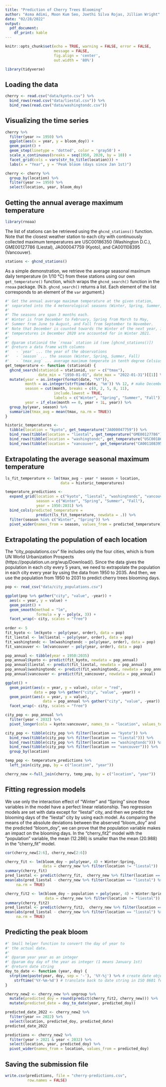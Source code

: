 ---
title: "Prediction of Cherry Trees Blooming"
author: "Asma Adimi, Moon Kum Seo, Joethi Silva Rojas, Jillian Wright"
date: "02/28/2022"
output:
  pdf_document:
    df_print: kable
---
  
```{r setup, include=FALSE}
knitr::opts_chunk$set(echo = TRUE, warning = FALSE, error = FALSE, 
                      message = FALSE,
                      fig.align = 'center',
                      out.width = '80%')
```

```{r}
library(tidyverse)
```

## Loading the data

```{r}
cherry <- read.csv("data/kyoto.csv") %>%
  bind_rows(read.csv("data/liestal.csv")) %>% 
  bind_rows(read.csv("data/washingtondc.csv"))
```

## Visualizing the time series

```{r, fig.width=8, fig.height=3, out.width='100%', fig.cap="Time series of peak bloom of cherry trees since 1950 at three different sites."}
cherry %>% 
  filter(year >= 1950) %>%
  ggplot(aes(x = year, y = bloom_doy)) +
  geom_point() +
  geom_step(linetype = 'dotted', color = 'gray50') +
  scale_x_continuous(breaks = seq(1950, 2020, by = 10)) +
  facet_grid(cols = vars(str_to_title(location))) +
  labs(x = "Year", y = "Peak bloom (days since Jan 1st)")
```

```{r}
cherry <- cherry %>% 
  group_by(location) %>%
  filter(year >= 1950) %>%
  select(location, year, bloom_doy)
```

## Getting the annual average maximum temperature

```{r}
library(rnoaa)
```

The list of stations can be retrieved using the `ghcnd_stations()` function. Note that the closest weather station to each city with continuously collected maximum temperatures are USC00186350 (Washington D.C.), GME00127786 (Liestal), JA000047759 (Kyoto), and CA001108395 (Vancouver).

```{r, eval = FALSE}
stations <- ghcnd_stations()
```

As a simple demonstration, we retrieve the average seasonal maximum daily temperature (in 1/10 °C) from these stations using our own `get_temperature()` function, which wraps the `ghcnd_search()` function in the `rnoaa` package. (N.b. `ghcnd_search()` returns a list. Each element of the list corresponds to an element of the `var` argument.)

```{r}
#' Get the annual average maximum temperature at the given station,
#' separated into the 4 meteorological seasons (Winter, Spring, Summer, Fall).
#' 
#' The seasons are span 3 months each.
#' Winter is from December to February, Spring from March to May,
#' Summer from June to August, and Fall from September to November.
#' Note that December is counted towards the Winter of the next year, i.e.,
#' temperatures in December 2020 are accounted for in Winter 2021.
#' 
#' @param stationid the `rnoaa` station id (see [ghcnd_stations()])
#' @return a data frame with columns
#'   - `year` ... the year of the observations
#'   - `season` ... the season (Winter, Spring, Summer, Fall)
#'   - `tmax_avg` ... average maximum temperate in tenth degree Celsius
get_temperature <- function (stationid) {
  ghcnd_search(stationid = stationid, var = c("tmax"), 
               date_min = "1950-01-01", date_max = "2022-01-31")[[1]] %>%
  mutate(year = as.integer(format(date, "%Y")),
         month = as.integer(strftime(date, '%m')) %% 12, # make December "0"
         season = cut(month, breaks = c(0, 2, 5, 8, 11),
                      include.lowest = TRUE,
                      labels = c("Winter", "Spring", "Summer", "Fall")),
         year = if_else(month == 0, year + 1L, year)) %>%
  group_by(year, season) %>%
  summarize(tmax_avg = mean(tmax, na.rm = TRUE))
}

historic_temperatures <-
  tibble(location = "kyoto", get_temperature("JA000047759")) %>%
  bind_rows(tibble(location = "liestal", get_temperature("GME00127786"))) %>%
  bind_rows(tibble(location = "washingtondc", get_temperature("USC00186350"))) %>%
  bind_rows(tibble(location = "vancouver", get_temperature("CA001108395")))
```

## Extrapolating the average seasonal maximum temperature

```{r}
ls_fit_temperature <- lm(tmax_avg ~ year * season + location, 
                         data = historic_temperatures)

temperature_predictions <-
  expand_grid(location = c("kyoto", "liestal", "washingtondc", "vancouver" ),
              season = c("Winter", "Spring", "Summer", "Fall"),
              year = 1950:2031) %>%
  bind_cols(predicted_temperature = 
              predict(ls_fit_temperature, newdata = .)) %>%
  filter(season %in% c("Winter", "Spring")) %>%
  pivot_wider(names_from = season, values_from = predicted_temperature)
```

## Extrapolating the population of each location

The "city_populations.csv" file includes only the four cities, which is from UN World Urbanization Prospects (https://population.un.org/wup/Download/).
Since the data gives the population in each city every 5 years, we need to extrapolate the population in each city every year by using the data from 1950 to 2035. And then, we use the population from 1950 to 2031 to predict cherry trees blooming days.

```{r pop_extrapolate}
pop <- read_csv("data/city_populations.csv")

ggplot(pop %>% gather("city", "value", -year)) +
  aes(x = year, y = value) +
  geom_point() +
  geom_smooth(method = "lm",
              formula = y ~ poly(x, 3)) +
  facet_wrap(~ city, scales = "free")
 
order <- 5
fit_kyoto <- lm(kyoto ~ poly(year, order), data = pop)
fit_liestal <- lm(liestal ~ poly(year, order), data = pop)
fit_washingtondc <- lm(washingtondc ~ poly(year, order), data = pop)
fit_vancouver <- lm(vancouver ~ poly(year, order), data = pop)

pop_annual <- tibble(year = 1950:2035)
pop_annual$kyoto <- predict(fit_kyoto, newdata = pop_annual)
pop_annual$liestal <- predict(fit_liestal, newdata = pop_annual)
pop_annual$washingtondc <- predict(fit_washingtondc, newdata = pop_annual)
pop_annual$vancouver <- predict(fit_vancouver, newdata = pop_annual)

ggplot() +
  geom_point(aes(x = year, y = value), color = "red",
             data = pop %>% gather("city", "value", -year)) +
  geom_point(aes(x = year, y = value),
                 data = pop_annual %>% gather("city", "value", -year)) +
  facet_wrap(~ city, scales = "free")
```

```{r}
city_pop <- pop_annual %>% 
  filter(year < 2032) %>%
  pivot_longer(cols = kyoto:vancouver, names_to = "location", values_to = "population") 

city_pop <- tibble(city_pop %>% filter(location == "kyoto")) %>%
  bind_rows(tibble(city_pop %>% filter(location == "liestal"))) %>%
  bind_rows(tibble(city_pop %>% filter(location == "washingtondc"))) %>%
  bind_rows(tibble(city_pop %>% filter(location == "vancouver"))) %>%
  group_by(location)
```

```{r}
temp_pop <- temperature_predictions %>%
  left_join(city_pop, by = c("location", "year")) 

cherry_new <-full_join(cherry, temp_pop, by = c("location", "year"))
```

## Fitting regression models

We use only the interaction effect of "Winter" and "Spring" since those variables in the model have a perfect linear relationship.
Two regression models are set with data except for "liestal" city, and then we predict the blooming days of the "liestal" city by using each model.
As comparing the means of the absolute deviations between the abserved "bloom_doy" and the predicted "bloom_doy", we can prove that the population variable makes an impact on the blooming days. 
In the "cherry_fit2" model with the "population" variable, the mean (12.286) is smaller than the mean (20.988) in the "cherry_fit" model.

```{r}
cor(cherry_new[2:6], cherry_new[2:6])
```

```{r}
cherry_fit <- lm(bloom_doy ~ poly(year, 4) + Winter:Spring, 
                 data = cherry_new %>% filter(location != "liestal"))
summary(cherry_fit)
pred_liestal <- predict(cherry_fit,  cherry_new %>% filter(location == "liestal"))
mean(abs(pred_liestal - cherry_new %>% filter(location == "liestal") %>% pull(bloom_doy)), 
     na.rm = TRUE)
```

```{r}
cherry_fit2 <- lm(bloom_doy ~ population + poly(year, 4) + Winter:Spring, 
                  data = cherry_new %>% filter(location != "liestal"))
summary(cherry_fit2)
pred_liestal <- predict(cherry_fit2,  cherry_new %>% filter(location == "liestal"))
mean(abs(pred_liestal - cherry_new %>% filter(location == "liestal") %>% pull(bloom_doy)), 
     na.rm = TRUE)
```

## Predicting the peak bloom

```{r}
#' Small helper function to convert the day of year to
#' the actual date.
#' 
#' @param year year as an integer
#' @param doy day of the year as integer (1 means January 1st)
#' @return date string
doy_to_date <- function (year, doy) {
  strptime(paste(year, doy, sep = '-'), '%Y-%j') %>% # create date object
    strftime('%Y-%m-%d') # translate back to date string in ISO 8601 format
}

cherry_new2 <- cherry_new %>% ungroup %>%
  mutate(predicted_doy = round(predict(cherry_fit2, cherry_new))) %>%
  mutate(predicted_date = doy_to_date(year, predicted_doy))

predicted_date_2022 <- cherry_new2 %>%
  filter(year == 2022) %>%
  select(location, predicted_doy, predicted_date)
predicted_date_2022
```


```{r}
predictions <- cherry_new2 %>%
  filter(year > 2021 & year < 2032) %>% 
  select(location, year, predicted_doy) %>% 
  pivot_wider(names_from = location, values_from = predicted_doy)
```

## Saving the submission file

```{r, eval=FALSE}
write.csv(predictions, file = "cherry-predictions.csv",
          row.names = FALSE)
```




